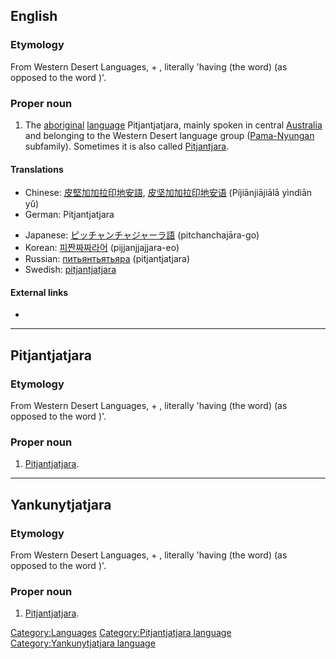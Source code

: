 ==English==
{{wikipedia}}

===Etymology===
From Western Desert Languages, {{term|pitjantja}} + {{term|tjara}}, literally 'having (the word) {{term|pitjantja}} (as opposed to the word {{term|yankunytja}})'.

===Proper noun===
{{en-proper noun}}

# The [[aboriginal]] [[language]] Pitjantjatjara, mainly spoken in central [[Australia]] and belonging to the Western Desert language group ([[Pama-Nyungan]] subfamily). Sometimes it is also called [[Pitjantjara]].

====Translations====
{{trans-top|}}
* Chinese: [[皮堅加加拉印地安語]], [[皮坚加加拉印地安语]] (Píjiānjiājiālā yìndìān yǔ)
* German: Pitjantjatjara
{{trans-mid}}
* Japanese: [[ピッチャンチャジャーラ語]] (pitchanchajāra-go)
* Korean: [[피짠짜짜라어]] (pijjanjjajjara-eo)
* Russian: [[питьянтьятьяра]] (pitjantjatjara)
* Swedish: [[pitjantjatjara]]
{{trans-bottom}}

====External links====
* {{ethnologue|code=pjt}}

[[Category:Languages]]

----

==Pitjantjatjara==

===Etymology===
From Western Desert Languages, {{term|pitjantja}} + {{term|tjara}}, literally 'having (the word) {{term|pitjantja}} (as opposed to the word {{term|yankunytja}})'.

===Proper noun===
{{infl|pjt|proper noun}}

# [[#English|Pitjantjatjara]].

[[Category:Pitjantjatjara language]]

----

==Yankunytjatjara==

===Etymology===
From Western Desert Languages, {{term|pitjantja}} + {{term|tjara}}, literally 'having (the word) {{term|pitjantja}} (as opposed to the word {{term|yankunytja}})'.

===Proper noun===
{{infl|kdd|proper noun}}

# [[#English|Pitjantjatjara]].

[[Category:Yankunytjatjara language]]